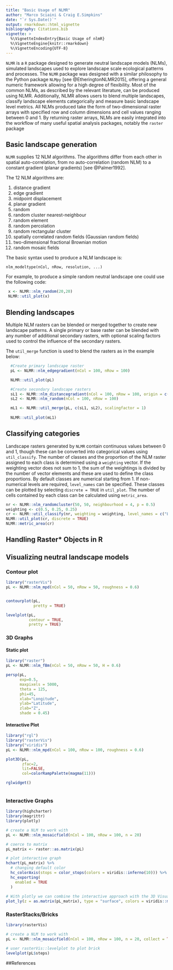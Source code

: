 ```yaml
---
title: "Basic Usage of NLMR"
author: "Marco Sciaini & Craig E.Simpkins"
date: "`r Sys.Date()`"
output: rmarkdown::html_vignette
bibliography: Citations.bib
vignette: >
  %\VignetteIndexEntry{Basic Usage of nlmR}
  %\VignetteEngine{knitr::rmarkdown}
  %\VignetteEncoding{UTF-8}
---
```


`NLMR` is a `R` package designed to generate neutral landscape models (NLMs), simulated landscapes used to explore landscape scale ecological patterns and processes. The `NLMR` package was designed with a similar philosophy to the Python package `NLMpy` [see @EtheringtonNLMR2015], offering a general numeric framework allowing for a high degree of flexibility. Most of the common NLMs, as described by the relevant literature, can be produced using NLMR. Additionally, NLMR allows users to blend multiple landscapes, classify landscape elements categorically and measure basic landscape level metrics. All NLMs produced take the form of two-dimensional raster arrays with specified row and column dimensions and cell values ranging between 0 and 1. By returning raster arrays, NLMs are easily integrated into the workflow of many useful spatial analysis packages, notably the `raster` package

## Basic landscape generation

`NLMR` supplies 12 NLM algorithms. The algorithms differ from each other in spatial auto-correlation, from no auto-correlation (random NLM) to a constant gradient (planar gradients) [see @Palmer1992].  

The 12 NLM algorithms are:  

1. distance gradient
1. edge gradient  
1. midpoint displacement  
1. planar gradient  
1. random  
1. random cluster nearest-neighbour 
1. random element 
1. random percolation  
1. random rectangular cluster 
1. spatially correlated random fields (Gaussian random fields)  
1. two-dimensional fractional Brownian motion  
1. random mosaic fields

The basic syntax used to produce a NLM landscape is:
```
nlm_modeltype(nCol, nRow, resolution, ...)
```
    
For example, to produce a simple random neutral landscape one could use the following code:

```r
 x <- NLMR::nlm_random(20,20)
 NLMR::util_plot(x)
```



## Blending landscapes

Multiple NLM rasters can be blended or merged together to create new landscape patterns. A single primary or base raster can be blended with any number of additional secondary rasters, with optional scaling factors used to control the influence of the secondary rasters.  

The `util_merge` function is used to blend the rasters as in the example below:

```r
  #Create primary landscape raster
  pL <- NLMR::nlm_edgegradient(nCol = 100, nRow = 100)

  NLMR::util_plot(pL)

  #Create secondary landscape rasters
  sL1 <- NLMR::nlm_distancegradient(nCol = 100, nRow = 100, origin = c(10, 10, 10, 10))
  sL2 <- NLMR::nlm_random(nCol = 100, nRow = 100)

  mL1 <- NLMR::util_merge(pL, c(sL1, sL2), scalingfactor = 1)
  
  NLMR::util_plot(mL1)
```

## Classifying categories

Landscape rasters generated by `NLMR` contain continuous values between 0 and 1, though these can be converted into categorical values using `util_classify`. The number of classes and the proportion of the NLM raster assigned to each class is determined using a `weighting` vector. If the weighting vector does not sum to 1, the sum of the weightings is divided by the number of vector elements and these are used to define the class proportions. By default classes are numerical starting from 1. If non-numerical levels are required, `level_names` can be specified. These classes can be plotted by selecting `discrete = TRUE` in `util_plot`. The number of cells contained by each class can be calculated using `metric_area`.

```r
nr <- NLMR::nlm_randomcluster(50, 50, neighbourhood = 4, p = 0.5)
weighting <- c(0.5, 0.25, 0.25)
cr <- NLMR::util_classify(nr, weighting = weighting, level_names = c("L1", "L2", "L3"))
NLMR::util_plot(cr, discrete = TRUE)
NLMR::metric_area(cr)
```

## Handling Raster* Objects in R

## Visualizing neutral landscape models

### Contour plot
```r
library("rasterVis")
pL <- NLMR::nlm_mpd(nCol = 50, nRow = 50, roughness = 0.6)


contourplot(pL,
            pretty = TRUE)

levelplot(pL,
          contour = TRUE,
          pretty = TRUE)
```

### 3D Graphs

#### Static plot
```r
library("raster")
pL <- NLMR::nlm_fBm(nCol = 50, nRow = 50, H = 0.6)

persp(pL,
      exp=0.5,
      maxpixels = 5000,
      theta = 125, 
      phi=45, 
      xlab="Longitude", 
      ylab="Latitude", 
      zlab="Z", 
      shade = 0.45)

```


#### Interactive Plot
```r
library("rgl")
library("rasterVis")
library("viridis")
pL <- NLMR::nlm_mpd(nCol = 100, nRow = 100, roughness = 0.6)

plot3D(pL,
       zfac=2,
       lit=FALSE,
       col=colorRampPalette(magma(11)))

rglwidget()
       
```


### Interactive Graphs

```r
library(highcharter)
library(magrittr)
library(plotly)

# create a NLM to work with
pL <- NLMR::nlm_mosaicfield(nCol = 100, nRow = 100, n = 20)

# coerce to matrix
pL_matrix <- raster::as.matrix(pL)

# plot interactive graph
hchart(pL_matrix) %>% 
  # changing default color
  hc_colorAxis(stops = color_stops(colors = viridis::inferno(10))) %>% 
  hc_exporting(
    enabled = TRUE
  )
  
# With plotly we can combine the interactive approach with the 3D Visualization
plot_ly(z = as.matrix(pL_matrix), type = "surface", colors = viridis::magma(8))
```

### RasterStacks/Bricks

```r
library(rasterVis)

# create a NLM to work with
pL <- NLMR::nlm_mosaicfield(nCol = 100, nRow = 100, n = 20, collect = TRUE)

# user rasterVis::levelplot to plot brick
levelplot(pL$steps)

```


##References
